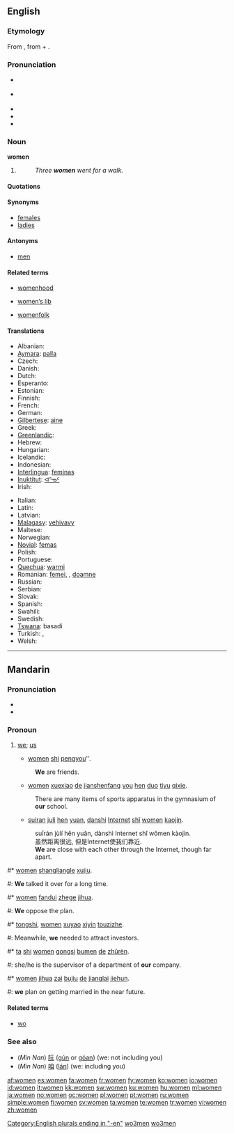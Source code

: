 ==English==

{{rank|speak|land|why|357|women|cried|general|king}}

===Etymology===
From {{etyl|ang}} {{term|wifmenn|wīfmenn}}, from {{term|wif|wīf|xs=ang}} + {{term|menn||xs=ang}}.

===Pronunciation===
* {{a|RP}} {{IPA|/ˈwɪmɪn/}}
* {{a|US}} {{IPA|/ˈwɪmən/}}
* {{audio|en-uk-women.ogg|Audio (UK)}}
* {{rhymes|ɪmɪn}}
* {{hyphenation|wom|en}}

===Noun===
'''women''' {{p}}

# {{irregular plural of|woman#English|woman}}
#: ''Three '''women''' went for a walk.''

====Quotations====
{{seecites}}

====Synonyms====
* [[females]]
* [[ladies]]

====Antonyms====
* [[men]]

====Related terms====
{{rel-top3|Related terms}}
* [[womenhood]]
{{rel-mid3}}
* [[women's lib|women’s lib]]
{{rel-mid3}}
* [[womenfolk]]
{{rel-bottom}}

====Translations====
{{trans-top|Plural of woman}}
* Albanian: {{t-|sq|gra|xs=Albanian}}
* [[Aymara]]: [[palla]]
* Czech: {{t+|cs|ženy}}
* Danish: {{t-|da|damer}}
* Dutch: {{t+|nl|vrouwen}}
* Esperanto: {{t|eo|virinoj}}
* Estonian: {{t|et|naised}}
* Finnish: {{t-|fi|naiset}}
* French: {{t+|fr|femmes}}
* German: {{t+|de|Frauen}}
* [[Gilbertese]]: [[aine]]
* Greek: {{t|el|γυναίκες|f|p|tr=gynaíkes|sc=Grek}}
* [[Greenlandic]]: {{t-|kl|arnat|xs=Greenlandic}}
* Hebrew: {{t-|he|נשים|sc=Hebr}}
* Hungarian: {{t+|hu|nők}}
* Icelandic: {{t-|is|konur}}
* Indonesian: {{t+|id|wanita|xs=Indonesian}}
* [[Interlingua]]: [[feminas]]
* [[Inuktitut]]: [[ᐊᕐᓀᑦ]]
* Irish: {{t+|ga|mná|xs=Irish}}
{{trans-mid}}
* Italian: {{t+|it|donne}}
* Latin: {{t-|la|feminae}}
* Latvian: {{t-|lv|damas|xs=Latvian}}
* [[Malagasy]]: [[vehivavy]]
* Maltese: {{t-|mt|mara|xs=Maltese}}
* Norwegian: {{t|no|kvinner}}
* [[Novial]]: [[femas]]
* Polish: {{t|pl|kobiety}}
* Portuguese: {{t+|pt|mulheres}}
* [[Quechua]]: [[warmi]]
* Romanian: [[femei]], {{f|p}}, [[doamne]] {{f|p}}
* Russian: {{t-|ru|женщины|tr=žénščiny|sc=Cyrl}}
* Serbian: {{t|sr|женe|tr=žene|sc=Cyrl}}
* Slovak: {{t-|sk|ženy}}
* Spanish: {{t-|es|mujeres}}
* Swahili: {{t+|sw|wanawake|xs=Swahili}}
* Swedish: {{t+|sv|kvinnor}}
* [[Tswana]]: basadi
* Turkish: {{t-|tr|bayanlar}},  {{t|tr|kadınlar}}
* Welsh: {{t|cy|menywod|f|p|xs=Welsh}}
{{trans-bottom}}

[[Category:English plurals ending in "-en"]]

----

==Mandarin==
{{zh-forms|[[我们]]|[[我們]]}}

===Pronunciation===
* {{audio|zh-wǒmen.ogg|audio}}
* {{IPA|[ wo˨˩mən ]|lang=cmn}}

===Pronoun===
{{cmn-pronoun|p|pin=wǒmen|pint=wo3men5|tra=我們|sim=我们}}

# {{Beginning Mandarin|lang=zh-cn|skey=wo3men}} [[we]]; [[us]]
#* [[women]] [[shi]] [[pengyou]]''.
#: '''We''' are friends.
#* [[women]] [[xuexiao]] [[de]] [[jianshenfang]] [[you]] [[hen]] [[duo]] [[tiyu]] [[qixie]].
#: There are many items of sports apparatus in the gymnasium of '''our''' school.
#* [[suiran]] [[juli]] [[hen]] [[yuan]], [[danshi]] [[Internet]] [[shi|shǐ]] [[women]] [[kaojin]].
#: suīrán jùlí hěn yuǎn, dànshì Internet shǐ wǒmen kàojìn.
#: 虽然距离很远, 但是Internet使我们靠近.
#: '''We''' are close with each other through the Internet, though far apart.
{{rel-top|More example sentences (we; us)}}
#* [[women]] [[shangliang]][[le]] [[xujiu]].
#: '''We''' talked it over for a long time.
#* [[women]] [[fandui]] [[zhege]] [[jihua]].
#: '''We''' oppose the plan.
#* [[tongshi]], [[women]] [[xuyao]] [[xiyin]] [[touzizhe]].
#: Meanwhile, '''we''' needed to attract investors.
#* [[ta]] [[shi]] [[women]] [[gongsi]] [[bumen]] [[de]] [[zhuren|zhǔrèn]].
#: she/he is the supervisor of a department of '''our''' company.
#* [[women]] [[jihua]] [[zai]] [[bujiu]] [[de]] [[jianglai]] [[jiehun]].
#: '''we''' plan on getting married in the near future.
{{rel-bottom}}

====Related terms====
* [[wo]]

===See also===
* (''Min Nan'') [[阮]] ([[gún]] or [[góan]]) (we: not including you)
* (''Min Nan'') [[咱]] ([[lán]]) (we: including you)

[[Category:Mandarin entries with audio links|wo3men]]
[[Category:zh-cn:Beginning Mandarin|wo3men]]

[[af:women]]
[[es:women]]
[[fa:women]]
[[fr:women]]
[[fy:women]]
[[ko:women]]
[[io:women]]
[[id:women]]
[[it:women]]
[[kk:women]]
[[sw:women]]
[[ku:women]]
[[hu:women]]
[[ml:women]]
[[ja:women]]
[[no:women]]
[[oc:women]]
[[pl:women]]
[[pt:women]]
[[ru:women]]
[[simple:women]]
[[fi:women]]
[[sv:women]]
[[ta:women]]
[[te:women]]
[[tr:women]]
[[vi:women]]
[[zh:women]]